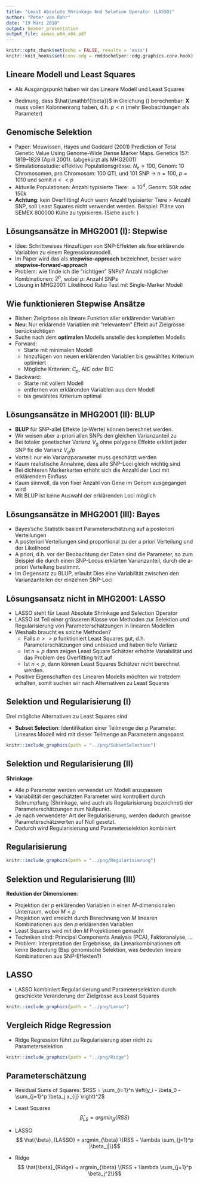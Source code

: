 ```yaml
---
title: "Least Absolute Shrinkage And Seletion Operator (LASSO)"
author: "Peter von Rohr"
date: "19 März 2018"
output: beamer_presentation
output_file: asmas_w04_v04.pdf
---
```


```r
knitr::opts_chunk$set(echo = FALSE, results = 'asis')
knitr::knit_hooks$set(conv.odg = rmddochelper::odg.graphics.conv.hook)
```


## Lineare Modell und Least Squares
- Als Ausgangspunkt haben wir das Lineare Modell und Least Squares

\begin{equation} 
\mathbf{y} = \mathbf{X}\mathbf{\beta} + \mathbf{\epsilon}
\label{eq:LinModelReg}
\end{equation}

\begin{equation} 
\hat{\mathbf{\beta}} = arg min_{\beta} ||\mathbf{y} - \mathbf{X}\mathbf{\beta}||^2
\label{eq:BetaHatLeastSquares}
\end{equation}

\begin{equation} 
\hat{\mathbf{\beta}} =  (\mathbf{X}^T\mathbf{X})^{-1}\mathbf{X}^T\mathbf{y}
\label{eq:SolutionBetaHatLS}
\end{equation}

- Bedinung, dass $\hat{\mathbf{\beta}}$ in Gleichung (\ref{eq:SolutionBetaHatLS}) berechenbar: $\mathbf{X}$ muss vollen Kolonnenrang haben, d.h. $p < n$ (mehr Beobachtungen als Parameter)


## Genomische Selektion
- Paper: Meuwissen, Hayes und Goddard (2001) Prediction of Total Genetic Value Using Genome-Wide Dense Marker Maps. Genetics 157: 1819–1829 (April 2001). (abgekürzt als MHG2001)
- Simulationsstudie: effektive Populationsgrösse: $N_e = 100$, Genom: $10$ Chromosomen, pro Chromosom: $100$ QTL und $101$ SNP $\rightarrow$ $n = 100$, $p = 1010$ und somit $n << p$
- Aktuelle Populationen: Anzahl typisierte Tiere: $\approx 10^4$, Genom: $50k$ oder $150k$
- __Achtung__: kein Overfitting! Auch wenn Anzahl typisierter Tiere $>$ Anzahl SNP, soll Least Squares nicht verwendet werden. Beispiel: Pläne von SEMEX $800000$ Kühe zu typisieren. (Siehe auch: \url{https://de.wikipedia.org/wiki/Überanpassung})


## Lösungsansätze in MHG2001 (I): Stepwise
- Idee: Schrittweises Hinzufügen von SNP-Effekten als fixe erklärende Variablen zu einem Regressionsmodell. 
- Im Paper wird das als __stepwise-approach__ bezeichnet, besser wäre __stepwise-forward-approach__ 
- Problem: wie finde ich die "richtigen" SNPs? Anzahl möglicher Kombinationen: $2^p$, wobei $p$: Anzahl SNPs
- Lösung in MHG2001: Likelihood Ratio Test mit Single-Marker Modell

## Wie funktionieren Stepwise Ansätze
- Bisher: Zielgrösse als lineare Funktion aller erklärender Variablen
- __Neu__: Nur erklärende Variablen mit "relevantem" Effekt auf Zielgrösse berücksichtigen
- Suche nach dem __optimalen__ Modells anstelle des kompletten Modells
- Forward: 
    + Starte mit minimalen Modell
    + hinzufügen von neuen erklärenden Variablen bis gewähltes Kriterium optimiert
    + Mögliche Kriterien: $C_p$, AIC oder BIC
- Backward:
    + Starte mit vollem Modell
    + entfernen von erklärenden Variablen aus dem Modell 
    + bis gewähltes Kriterium optimal


## Lösungsansätze in MHG2001 (II): BLUP

- __BLUP__ für SNP-allel Effekte ($a$-Werte) können berechnet werden. 
- Wir weisen aber a-priori allen SNPs den gleichen Varianzanteil zu
- Bei totaler genetischer Varianz $V_g$ ohne polygene Effekte erklärt jeder SNP fix die Varianz $V_g/p$
- Vorteil: nur ein Varianzparameter muss geschätzt werden
- Kaum realistische Annahme, dass alle SNP-Loci gleich wichtig sind
- Bei dichteren Markerkarten erhöht sich die Anzahl der Loci mit erklärendem Einfluss 
- Kaum sinnvoll, da von fixer Anzahl von Gene im Genom ausgegangen wird
- Mit BLUP ist keine Auswahl der erklärenden Loci möglich


## Lösungsansätze in MHG2001 (III): Bayes
- Bayes'sche Statistik basiert Parameterschätzung auf a posteriori Verteilungen
- A posteriori Verteilungen sind proportional zu der a priori Verteilung und der Likelihood
- A priori, d.h. vor der Beobachtung der Daten sind die Parameter, so zum Beispiel die durch einen SNP-Locus erklärten Varianzanteil, durch die a-priori Verteilung bestimmt. 
- Im Gegensatz zu BLUP, erlaubt Dies eine Variabilität zwischen den Varianzanteilen der einzelnen SNP-Loci


## Lösungsansatz nicht in MHG2001: LASSO
- LASSO steht für Least Absolute Shrinkage and Selection Operator
- LASSO ist Teil einer grösseren Klasse von Methoden zur Selektion und Regularisierung von Parameterschätzungen in linearen Modellen
- Weshalb braucht es solche Methoden?
    + Falls $n >> p$ funktioniert Least Squares gut, d.h. Parameterschätzungen sind unbiased und haben tiefe Varianz
    + Ist $n \approx p$ dann zeigen Least Square Schätzer erhöhte Variabilität und das Problem des Overfitting tritt auf
    + Ist $n < p$, dann können Least Squares Schätzer nicht berechnet werden.
- Positive Eigenschaften des Linearen Modells möchten wir trotzdem erhalten, somit suchen wir nach Alternativen zu Least Squares    


## Selektion und Regularisierung (I)
Drei mögliche Alternativen zu Least Squares sind

- __Subset Selection__: Identifikation einer Teilmenge der $p$ Parameter. Lineares Modell wird mit dieser Teilmenge an Parametern angepasst

```r
knitr::include_graphics(path = "../png/SubsetSelection")
```

## Selektion und Regularisierung (II)
__Shrinkage__: 

- Alle $p$ Parameter werden verwendet um Modell anzupassen
- Variabilität der geschätzten Parameter wird kontrolliert durch Schrumpfung (Shrinkage, wird auch als Regularisierung bezeichnet) der Parameterschätzungen zum Nullpunkt. 
- Je nach verwendeter Art der Regularisierung, werden dadurch gewisse Parameterschätzwerten auf Null gesetzt. 
- Dadurch wird Regularisierung und Parameterselektion kombiniert


## Regularisierung

```r
knitr::include_graphics(path = "../png/Regularisierung")
```


## Selektion und Regularisierung (III)
__Reduktion der Dimensionen__:

- Projektion der $p$ erklärenden Variablen in einen $M$-dimensionalen Unterraum, wobei $M<p$
- Projektion wird erreicht durch Berechnung von $M$ linearen Kombinationen aus den $p$ erklärenden Variablen
- Least Squares wird mit den $M$ Projektionen gemacht
- Techniken sind: Principal Components Analysis (PCA), Faktoranalyse, ...
- Problem: Interpretation der Ergebnisse, da Linearkombinationen oft keine Bedeutung (Bsp genomische Selektion, was bedeuten lineare Kombinationen aus SNP-Effekten?)


## LASSO
- LASSO kombiniert Regularisierung und Parameterselektion durch geschickte Veränderung der Zielgrösse aus Least Squares

```r
knitr::include_graphics(path = "../png/Lasso")
```


## Vergleich Ridge Regression
- Ridge Regression führt zu Regularisierung aber nicht zu Parameterselektion

```r
knitr::include_graphics(path = "../png/Ridge")
```


## Parameterschätzung

- Residual Sums of Squares: $RSS = \sum_{i=1}^n \left(y_i - \beta_0 - \sum_{j=1}^p \beta_j x_{ij} \right)^2$
- Least Squares
$$ \hat{\beta}_{LS} = argmin_{\beta} \{RSS\}$$

- LASSO
$$ \hat{\beta}_{LASSO} = argmin_{\beta} \{RSS + \lambda \sum_{j=1}^p |\beta_j|\}$$

- Ridge
$$ \hat{\beta}_{Ridge} = argmin_{\beta} \{RSS + \lambda \sum_{j=1}^p \beta_j^2\}$$

